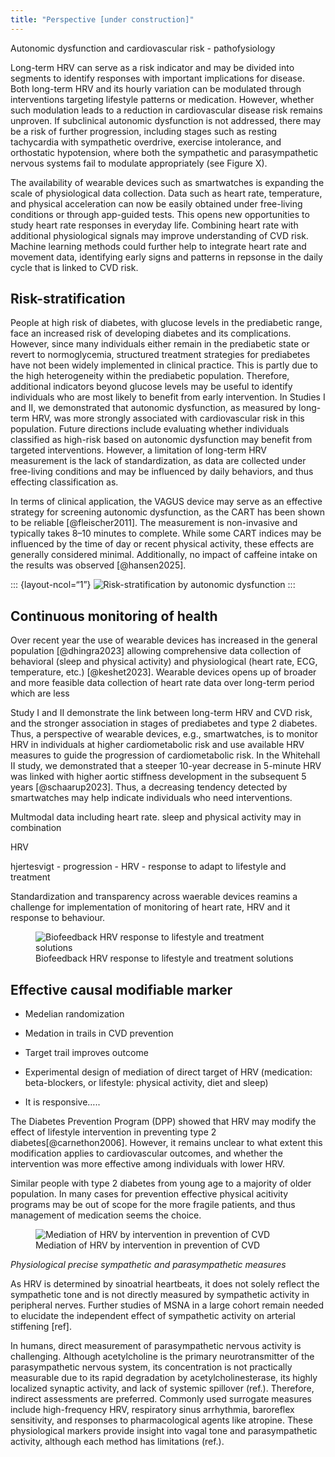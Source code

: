 ```yaml
---
title: "Perspective [under construction]"
---
```


Autonomic dysfunction and cardiovascular risk - pathofysiology

Long-term HRV can serve as a risk indicator and may be divided into segments to identify responses with important implications for disease. Both long-term HRV and its hourly variation can be modulated through interventions targeting lifestyle patterns or medication. However, whether such modulation leads to a reduction in cardiovascular disease risk remains unproven. If subclinical autonomic dysfunction is not addressed, there may be a risk of further progression, including stages such as resting tachycardia with sympathetic overdrive, exercise intolerance, and orthostatic hypotension, where both the sympathetic and parasympathetic nervous systems fail to modulate appropriately (see Figure X).

The availability of wearable devices such as smartwatches is expanding the scale of physiological data collection. Data such as heart rate, temperature, and physical acceleration can now be easily obtained under free-living conditions or through app-guided tests. This opens new opportunities to study heart rate responses in everyday life. Combining heart rate with additional physiological signals may improve understanding of CVD risk. Machine learning methods could further help to integrate heart rate and movement data, identifying early signs and patterns in repsonse in the daily cycle that is linked to CVD risk.

## Risk-stratification

People at high risk of diabetes, with glucose levels in the prediabetic range, face an increased risk of developing diabetes and its complications. However, since many individuals either remain in the prediabetic state or revert to normoglycemia, structured treatment strategies for prediabetes have not been widely implemented in clinical practice. This is partly due to the high heterogeneity within the prediabetic population. Therefore, additional indicators beyond glucose levels may be useful to identify individuals who are most likely to benefit from early intervention. In Studies I and II, we demonstrated that autonomic dysfunction, as measured by long-term HRV, was more strongly associated with cardiovascular risk in this population. Future directions include evaluating whether individuals classified as high-risk based on autonomic dysfunction may benefit from targeted interventions. However, a limitation of long-term HRV measurement is the lack of standardization, as data are collected under free-living conditions and may be influenced by daily behaviors, and thus effecting classification as.

In terms of clinical application, the VAGUS device may serve as an effective strategy for screening autonomic dysfunction, as the CART has been shown to be reliable \[\@fleischer2011\]. The measurement is non-invasive and typically takes 8–10 minutes to complete. While some CART indices may be influenced by the time of day or recent physical activity, these effects are generally considered minimal. Additionally, no impact of caffeine intake on the results was observed \[\@hansen2025\].

::: {layout-ncol="1"} ![Risk-stratification by autonomic dysfunction](images/strafication_tree_of_CAN.png){width="100%," fig-align="left"} :::

## Continuous monitoring of health

Over recent year the use of wearable devices has increased in the general population [@dhingra2023] allowing comprehensive data collection of behavioral (sleep and physical activity) and physiological (heart rate, ECG, temperature, etc.) [@keshet2023]. Wearable devices opens up of broader and more feasible data collection of heart rate data over long-term period which are less

Study I and II demonstrate the link between long-term HRV and CVD risk, and the stronger association in stages of prediabetes and type 2 diabetes. Thus, a perspective of wearable devices, e.g., smartwatches, is to monitor HRV in individuals at higher cardiometabolic risk and use available HRV measures to guide the progression of cardiometabolic risk. In the Whitehall II study, we demonstrated that a steeper 10-year decrease in 5-minute HRV was linked with higher aortic stiffness development in the subsequent 5 years \[\@schaarup2023\]. Thus, a decreasing tendency detected by smartwatches may help indicate individuals who need interventions.

Multmodal data including heart rate. sleep and physical activity may in combination

HRV

hjertesvigt - progression - HRV - response to adapt to lifestyle and treatment

Standardization and transparency across waerable devices reamins a challenge for implementation of monitoring of heart rate, HRV and it response to behaviour.

::: {layout-ncol="1"}
![Biofeedback HRV response to lifestyle and treatment solutions](images/smartwatch.png){width="100%," fig-align="left"}
:::

## Effective causal modifiable marker

-   Medelian randomization

-   Medation in trails in CVD prevention

-   Target trail improves outcome

-   Experimental design of mediation of direct target of HRV (medication: beta-blockers, or lifestyle: physical activity, diet and sleep)

-   It is responsive.....

The Diabetes Prevention Program (DPP) showed that HRV may modify the effect of lifestyle intervention in preventing type 2 diabetes[@carnethon2006]. However, it remains unclear to what extent this modification applies to cardiovascular outcomes, and whether the intervention was more effective among individuals with lower HRV.

Similar people with type 2 diabetes from young age to a majority of older population. In many cases for prevention effective physical acitivity programs may be out of scope for the more fragile patients, and thus management of medication seems the choice.

::: {layout-ncol="1"}
![Mediation of HRV by intervention in prevention of CVD](images/Mediation_HRV.png){width="100%," fig-align="left"}
:::

*Physiological precise sympathetic and parasympathetic measures*

As HRV is determined by sinoatrial heartbeats, it does not solely reflect the sympathetic tone and is not directly measured by sympathetic activity in peripheral nerves. Further studies of MSNA in a large cohort remain needed to elucidate the independent effect of sympathetic activity on arterial stiffening \[ref\].

In humans, direct measurement of parasympathetic nervous activity is challenging. Although acetylcholine is the primary neurotransmitter of the parasympathetic nervous system, its concentration is not practically measurable due to its rapid degradation by acetylcholinesterase, its highly localized synaptic activity, and lack of systemic spillover (ref.). Therefore, indirect assessments are preferred. Commonly used surrogate measures include high-frequency HRV, respiratory sinus arrhythmia, baroreflex sensitivity, and responses to pharmacological agents like atropine. These physiological markers provide insight into vagal tone and parasympathetic activity, although each method has limitations (ref.).
